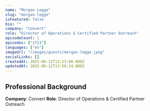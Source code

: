 ```yaml
---
name: "Morgan Legge"
slug: "morgan-legge"
isFeatured: false
bio: ""
company: "Convert"
role: "Director of Operations & Certified Partner Outreach"
episodeCount: 1
episodes: ["1711"]
languages: ["en"]
imageUrl: "/images/guests/morgan-legge.jpeg"
socialLinks: []
createdAt: 2025-06-12T13:23:08.000Z
updatedAt: 2025-06-12T13:50:24.000Z
---
```


## Professional Background

**Company**: Convert
**Role**: Director of Operations & Certified Partner Outreach
